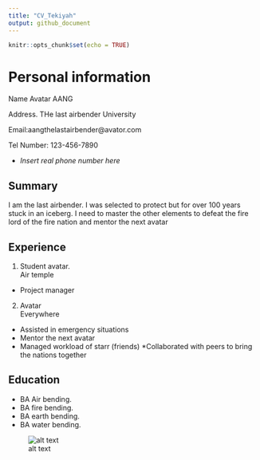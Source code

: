 ```yaml
---
title: "CV_Tekiyah"
output: github_document
---
```


```r
knitr::opts_chunk$set(echo = TRUE)
```

# Personal information
Name Avatar AANG

Address. THe last airbender University

Email:aangthelastairbender@avator.com 

Tel Number: 123-456-7890

* *Insert real phone number here* 



## Summary 
I am the last airbender. I was selected to protect but for over 100 years stuck in an iceberg. I need to master the other elements to defeat the fire lord of the fire nation and mentor the next avatar


## Experience 
1. Student avatar.  
Air temple

* Project manager 


2. Avatar  
Everywhere 

* Assisted in emergency situations 
* Mentor the next avatar 
* Managed workload of starr (friends) 
*Collaborated with peers to bring the nations together 






## Education 

* BA Air bending. 
* BA fire bending.  
* BA earth bending.  
* BA water bending.  

![alt text](https://static1.srcdn.com/wordpress/wp-content/uploads/2020/07/Aang-Avatar-The-Last-Airbender.jpg)

